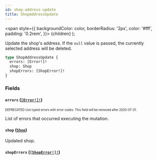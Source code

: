 ```yaml
---
id: shop-address-update
title: ShopAddressUpdate
---
```


<span
style={{
      backgroundColor: color,
      borderRadius: '2px',
      color: '#fff',
      padding: '0.2rem',
    }}>
{children}
</span>
);

Update the shop's address. If the `null` value is passed, the currently selected address will be deleted.

```graphql
type ShopAddressUpdate {
  errors: [Error!]!
  shop: Shop
  shopErrors: [ShopError!]!
}
```

### Fields

#### `errors` ([`[Error!]!`](/api-reference/objects/error.mdx))

<sub><sup><Tag color="#ffba00">DEPRECATED</Tag> Use typed errors with error codes. This field will be removed after 2020-07-31.</sup></sub>

List of errors that occurred executing the mutation.

#### `shop` ([`Shop`](/api-reference/objects/shop.mdx))

Updated shop.

#### `shopErrors` ([`[ShopError!]!`](/api-reference/objects/shop-error.mdx))
